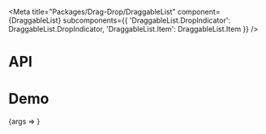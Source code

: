 
<Meta
  title="Packages/Drag-Drop/DraggableList"
  component={DraggableList}
  subcomponents={{
    'DraggableList.DropIndicator': DraggableList.DropIndicator,
    'DraggableList.Item': DraggableList.Item
  }}
/>

# API

<ArgsTable />

# Demo

<Canvas>
  <Story
    name="DraggableList"
    args={{ items }}
    argTypes={{
      items: { name: 'DraggableList.Item[]', table: { category: 'Story' } },
      dropIndicatorIndex: { control: { type: 'number' }, table: { category: 'Story' } }
    }}
  >
    {args => <DraggableListStory {...args} />}
  </Story>
</Canvas>
